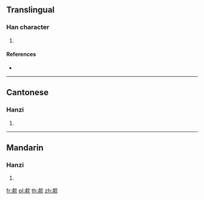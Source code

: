 {{character info/new}}
==Translingual==

===Han character===
{{Han char|rn=76|rad=欠|as=11|sn=15|four=27282|canj=YDNO|ids=⿰虖欠}}

# {{defn|Han|sort=欠11}}

====References====
* {{Han ref|kx=0572.010|dkj=16186|dj=0960.010|hdz=32150.020|uh=6B51|ud=27473|bh=E5F0|bd=58864}}

----

==Cantonese==

===Hanzi===
{{yue-hanzi|jyut=[[fu1]]|y=fu1}}

# {{defn|lang=yue|sort=欠11}}

----

==Mandarin==

===Hanzi===
{{cmn-hanzi|pin=[[hū]] ([[hu1]])|wg=hu<sup>1</sup>}}

# {{defn|lang=cmn|sort=欠11}}

[[fr:歑]]
[[pl:歑]]
[[th:歑]]
[[zh:歑]]